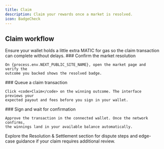 ```yaml
---
title: Claim
description: Claim your rewards once a market is resolved.
icon: BadgeCheck
---
```



## Claim workflow

<Callout type="info" title="Before you start">
  Ensure your wallet holds a little extra MATIC for gas so the claim transaction can
  complete without delays.
</Callout>

<Steps>
  <Step>
    ### Confirm the market resolution

    On {process.env.NEXT_PUBLIC_SITE_NAME}, open the market page and verify the
    outcome you backed shows the resolved badge.
  </Step>
  <Step>
    ### Queue a claim transaction

    Click <code>Claim</code> on the winning outcome. The interface previews your
    expected payout and fees before you sign in your wallet.
  </Step>
  <Step>
    ### Sign and wait for confirmation

    Approve the transaction in the connected wallet. Once the network confirms,
    the winnings land in your available balance automatically.
  </Step>
</Steps>

<Callout type="success" title="Need more help?">
  Explore the Resolution &amp; Settlement section for dispute steps and edge-case
  guidance if your claim requires additional review.
</Callout>
